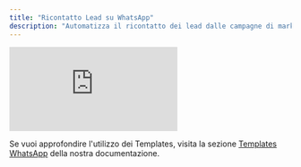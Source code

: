 ```yaml
---
title: "Ricontatto Lead su WhatsApp"
description: "Automatizza il ricontatto dei lead dalle campagne di marketing su WhatsApp"
---
```


<iframe
  className="w-full aspect-video rounded-xl"
  src="https://www.loom.com/embed/c33aecb7d6c34749a74990b94424d886?sid=aabe6c5a-e354-436c-a47c-8e5bc557c162"
  title="Guida video: ricontatto lead su WhatsApp"
  frameBorder="0"
  allow="accelerometer; autoplay; clipboard-write; encrypted-media; gyroscope; picture-in-picture"
  allowFullScreen
></iframe>

<Tip>Se vuoi approfondire l'utilizzo dei Templates, visita la sezione [Templates WhatsApp](/integrazioni/whatsapp/templates-whatsapp) della nostra documentazione.</Tip>